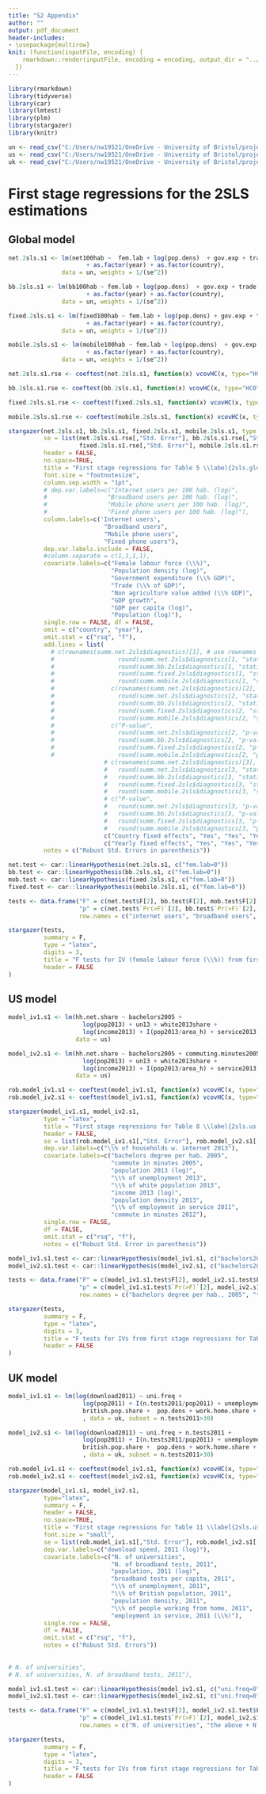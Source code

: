 ```yaml
---
title: "S2 Appendix"
author: ""
output: pdf_document
header-includes:
- \usepackage{multirow}
knit: (function(inputFile, encoding) {
    rmarkdown::render(inputFile, encoding = encoding, output_dir = "../paper/2_resubmission")
  })
---
```


```r
library(rmarkdown)
library(tidyverse)
library(car)
library(lmtest)
library(plm)
library(stargazer)
library(knitr)

un <- read_csv("C:/Users/nw19521/OneDrive - University of Bristol/projects/Ioannides/ict.un.us.uk/data/data_inter/data_for_un_regressions.csv")
us <- read_csv("C:/Users/nw19521/OneDrive - University of Bristol/projects/Ioannides/ict.un.us.uk/data/data_inter/data_for_usa_regressions.csv")
uk <- read_csv("C:/Users/nw19521/OneDrive - University of Bristol/projects/Ioannides/ict.un.us.uk/data/data_inter/data_for_uk_regressions.csv")
```

# First stage regressions for the 2SLS estimations

## Global model

```r

net.2sls.s1 <- lm(net100hab ~  fem.lab + log(pop.dens)  + gov.exp + trade + non.agri + gdp.growth + log(gdppc) +  log(pop) 
                      + as.factor(year) + as.factor(country), 
               data = un, weights = 1/(se^2))

bb.2sls.s1 <- lm(bb100hab ~ fem.lab + log(pop.dens)  + gov.exp + trade + non.agri + gdp.growth + log(gdppc) +  log(pop) 
                      + as.factor(year) + as.factor(country), 
               data = un, weights = 1/(se^2))

fixed.2sls.s1 <- lm(fixed100hab ~ fem.lab + log(pop.dens) + gov.exp + trade + non.agri + gdp.growth + log(gdppc) +  log(pop) 
                      + as.factor(year) + as.factor(country), 
               data = un, weights = 1/(se^2))

mobile.2sls.s1 <- lm(mobile100hab ~ fem.lab + log(pop.dens)  + gov.exp + trade + non.agri + gdp.growth + log(gdppc) +  log(pop) 
                      + as.factor(year) + as.factor(country), 
               data = un, weights = 1/(se^2))

net.2sls.s1.rse <- coeftest(net.2sls.s1, function(x) vcovHC(x, type="HC0"))

bb.2sls.s1.rse <- coeftest(bb.2sls.s1, function(x) vcovHC(x, type="HC0"))

fixed.2sls.s1.rse <- coeftest(fixed.2sls.s1, function(x) vcovHC(x, type="HC0"))

mobile.2sls.s1.rse <- coeftest(mobile.2sls.s1, function(x) vcovHC(x, type="HC0"))

stargazer(net.2sls.s1, bb.2sls.s1, fixed.2sls.s1, mobile.2sls.s1, type = "latex",
          se = list(net.2sls.s1.rse[,"Std. Error"], bb.2sls.s1.rse[,"Std. Error"],
                    fixed.2sls.s1.rse[,"Std. Error"], mobile.2sls.s1.rse[,"Std. Error"]),
          header = FALSE,
          no.space=TRUE,
          title = "First stage regressions for Table 5 \\label{2sls.global.s1}",
          font.size = "footnotesize",
          column.sep.width = "1pt",
          # dep.var.labels=c("Internet users per 100 hab. (log)",
          #                 "Broadband users per 100 hab. (log)",
          #                 "Mobile phone users per 100 hab. (log)",
          #                 "Fixed phone users per 100 hab. (log)"),
          column.labels=c('Internet users',
                           "Broadband users",
                           "Mobile phone users",
                           "Fixed phone users"),
          dep.var.labels.include = FALSE,
          #column.separate = c(1,1,1,1),
          covariate.labels=c("Female labour force (\\%)",
                             "Population density (log)",
                             "Government expenditure (\\% GDP)",
                             "Trade (\\% of GDP)",
                             "Non agriculture value added (\\% GDP)",
                             "GDP growth",
                             "GDP per capita (log)",
                             "Population (log)"),
          single.row = FALSE, df = FALSE,
          omit = c("country", "year"),
          omit.stat = c("rsq", "f"),
          add.lines = list(
            # c(rownames(summ.net.2sls$diagnostics)[1], # use rownames as line name. in this case Weak insterumetns
            #                  round(summ.net.2sls$diagnostics[1, "statistic"], 2),
            #                  round(summ.bb.2sls$diagnostics[1, "statistic"], 2),
            #                  round(summ.fixed.2sls$diagnostics[1, "statistic"], 2),
            #                  round(summ.mobile.2sls$diagnostics[1, "statistic"], 2)),
            #                c(rownames(summ.net.2sls$diagnostics)[2],
            #                  round(summ.net.2sls$diagnostics[2, "statistic"], 2),
            #                  round(summ.bb.2sls$diagnostics[2, "statistic"], 2),
            #                  round(summ.fixed.2sls$diagnostics[2, "statistic"], 2),
            #                  round(summ.mobile.2sls$diagnostics[2, "statistic"], 2)),
            #                c("P-value",
            #                  round(summ.net.2sls$diagnostics[2, "p-value"], 2),
            #                  round(summ.bb.2sls$diagnostics[2, "p-value"], 2),
            #                  round(summ.fixed.2sls$diagnostics[2, "p-value"], 2),
            #                  round(summ.mobile.2sls$diagnostics[2, "p-value"], 2)),
                           # c(rownames(summ.net.2sls$diagnostics)[3],
                           #   round(summ.net.2sls$diagnostics[3, "statistic"], 2),
                           #   round(summ.bb.2sls$diagnostics[3, "statistic"], 2),
                           #   round(summ.fixed.2sls$diagnostics[3, "statistic"], 2),
                           #   round(summ.mobile.2sls$diagnostics[3, "statistic"], 2)),
                           # c("P-value",
                           #   round(summ.net.2sls$diagnostics[3, "p-value"], 2),
                           #   round(summ.bb.2sls$diagnostics[3, "p-value"], 2),
                           #   round(summ.fixed.2sls$diagnostics[3, "p-value"], 2),
                           #   round(summ.mobile.2sls$diagnostics[3, "p-value"], 2)),
                           c("Country fixed effects", "Yes", "Yes", "Yes", "Yes"),
                           c("Yearly fixed effects", "Yes", "Yes", "Yes", "Yes")),
          notes = c("Robust Std. Errors in parenthesis"))

net.test <- car::linearHypothesis(net.2sls.s1, c("fem.lab=0"))
bb.test <- car::linearHypothesis(bb.2sls.s1, c("fem.lab=0"))
mob.test <- car::linearHypothesis(fixed.2sls.s1, c("fem.lab=0"))
fixed.test <- car::linearHypothesis(mobile.2sls.s1, c("fem.lab=0"))

tests <- data.frame("F" = c(net.test$F[2], bb.test$F[2], mob.test$F[2], fixed.test$F[2]),
                    "p" = c(net.test$`Pr(>F)`[2], bb.test$`Pr(>F)`[2], mob.test$`Pr(>F)`[2], fixed.test$`Pr(>F)`[2]),
                    row.names = c("internet users", "broadband users", "mobile phone users", "fixed telephony users"))

stargazer(tests, 
          summary = F, 
          type = "latex",
          digits = 3,
          title = "F tests for IV (female labour force (\\%)) from first stage regressions for Table 5 \\label{2sls.global.s1.f}",
          header = FALSE
)
```

\newpage

## US model

```r

model_iv1.s1 <- lm(hh.net.share ~ bachelors2005 + 
                     log(pop2013) + un13 + white2013share + 
                     log(income2013) + I(pop2013/area_h) + service2013 + commuting.minutes2013, 
                   data = us)

model_iv2.s1 <- lm(hh.net.share ~ bachelors2005 + commuting.minutes2005 + 
                     log(pop2013) + un13 + white2013share + 
                     log(income2013) + I(pop2013/area_h) + service2013 + commuting.minutes2013, 
                   data = us)

rob.model_iv1.s1 <- coeftest(model_iv1.s1, function(x) vcovHC(x, type="HC0")) # rob = rse, naming inconsistency
rob.model_iv2.s1 <- coeftest(model_iv1.s1, function(x) vcovHC(x, type="HC0"))

stargazer(model_iv1.s1, model_iv2.s1, 
          type = "latex",
          title = "First stage regressions for Table 8 \\label{2sls.us.s1}",
          header = FALSE,
          se = list(rob.model_iv1.s1[,"Std. Error"], rob.model_iv2.s1[,"Std. Error"]), 
          dep.var.labels=c("\\% of households w. internet 2013"),
          covariate.labels=c("bachelors degree per hab. 2005",
                             "commute in minutes 2005",
                             "population 2013 (log)",
                             "\\% of unemployment 2013",
                             "\\% of white population 2013",
                             "income 2013 (log)",
                             "population density 2013",
                             "\\% of employment in service 2011",
                             "commute in minutes 2012"),
          single.row = FALSE,
          df = FALSE, 
          omit.stat = c("rsq", "f"), 
          notes = c("Robust Std. Error in parenthesis"))

model_iv1.s1.test <- car::linearHypothesis(model_iv1.s1, c("bachelors2005=0"))
model_iv2.s1.test <- car::linearHypothesis(model_iv2.s1, c("bachelors2005=0","commuting.minutes2005=0"))

tests <- data.frame("F" = c(model_iv1.s1.test$F[2], model_iv2.s1.test$F[2]),
                    "p" = c(model_iv1.s1.test$`Pr(>F)`[2], model_iv2.s1.test$`Pr(>F)`[2]),
                    row.names = c("bachelors degree per hab., 2005", "the above + commute in minutes, 2005"))

stargazer(tests, 
          summary = F, 
          type = "latex",
          digits = 3,
          title = "F tests for IVs from first stage regressions for Table 8 \\label{2sls.us.s1.f}",
          header = FALSE
)
```

\newpage

## UK model

```r

model_iv1.s1 <- lm(log(download2011) ~ uni.freq +
                     log(pop2011) + I(n.tests2011/pop2011) + unemployment.share + 
                     british.pop.share +  pop.dens + work.home.share + services.share
                     , data = uk, subset = n.tests2011>30)

model_iv2.s1 <- lm(log(download2011) ~ uni.freq + n.tests2011 +
                     log(pop2011) + I(n.tests2011/pop2011) + unemployment.share + 
                     british.pop.share +  pop.dens + work.home.share + services.share
                     , data = uk, subset = n.tests2011>30)

rob.model_iv1.s1 <- coeftest(model_iv1.s1, function(x) vcovHC(x, type="HC0"))
rob.model_iv2.s1 <- coeftest(model_iv2.s1, function(x) vcovHC(x, type="HC0"))

stargazer(model_iv1.s1, model_iv2.s1,
          type="latex",
          summary = F,
          header = FALSE,
          no.space=TRUE,
          title = "First stage regressions for Table 11 \\label{2sls.us.s1}",
          font.size = "small",
          se = list(rob.model_iv1.s1[,"Std. Error"], rob.model_iv2.s1[,"Std. Error"]),
          dep.var.labels=c("download speed, 2011 (log)"),
          covariate.labels=c("N. of universities",
                             "N. of broadband tests, 2011",
                             "population, 2011 (log)",  
                             "broadband tests per capita, 2011",
                             "\\% of unemployment, 2011",
                             "\\% of British population, 2011",
                             "population density, 2011",
                             "\\% of people working from home, 2011",
                             "employment in service, 2011 (\\%)"),
          single.row = FALSE,
          df = FALSE,
          omit.stat = c("rsq", "f"), 
          notes = c("Robust Std. Errors"))
          
          
# N. of universities",
# N. of universities, N. of broadband tests, 2011"),

model_iv1.s1.test <- car::linearHypothesis(model_iv1.s1, c("uni.freq=0"))
model_iv2.s1.test <- car::linearHypothesis(model_iv2.s1, c("uni.freq=0", "n.tests2011=0"))

tests <- data.frame("F" = c(model_iv1.s1.test$F[2], model_iv2.s1.test$F[2]),
                    "p" = c(model_iv1.s1.test$`Pr(>F)`[2], model_iv2.s1.test$`Pr(>F)`[2]),
                    row.names = c("N. of universities", "the above + N. of broadband tests, 2011"))

stargazer(tests, 
          summary = F, 
          type = "latex",
          digits = 3,
          title = "F tests for IVs from first stage regressions for Table 8 \\label{2sls.us.s1.f}",
          header = FALSE
)

```